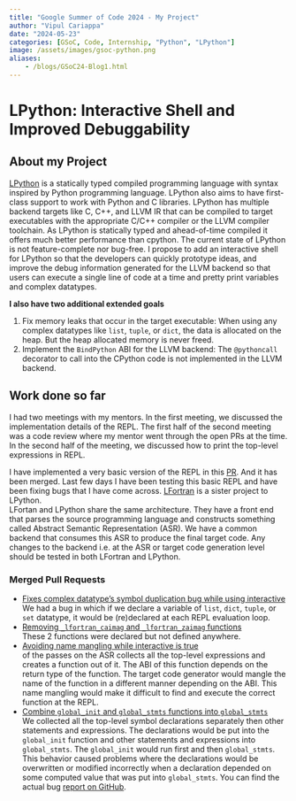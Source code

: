 ```yaml
---
title: "Google Summer of Code 2024 - My Project"
author: "Vipul Cariappa"
date: "2024-05-23"
categories: [GSoC, Code, Internship, "Python", "LPython"]
image: /assets/images/gsoc-python.png
aliases:
    - /blogs/GSoC24-Blog1.html
---
```



# LPython: Interactive Shell and Improved Debuggability

## About my Project

[LPython](https://github.com/lcompilers/lpython/) is a statically typed compiled programming language with syntax inspired by Python programming language. LPython also aims to have first-class support to work with Python and C libraries. LPython has multiple backend targets like C, C++, and LLVM IR that can be compiled to target executables with the appropriate C/C++ compiler or the LLVM compiler toolchain. As LPython is statically typed and ahead-of-time compiled it offers much better performance than cpython. The current state of LPython is not feature-complete nor bug-free. I propose to add an interactive shell for LPython so that the developers can quickly prototype ideas, and improve the debug information generated for the LLVM backend so that users can execute a single line of code at a time and pretty print variables and complex datatypes.

**I also have two additional extended goals**

1. Fix memory leaks that occur in the target executable: When using any complex datatypes like `list`, `tuple`, or `dict`, the data is allocated on the heap. But the heap allocated memory is never freed.
1. Implement the `BindPython` ABI for the LLVM backend: The `@pythoncall` decorator to call into the CPython code is not implemented in the LLVM backend.

## Work done so far

I had two meetings with my mentors. In the first meeting, we discussed the implementation details of the REPL. The first half of the second meeting was a code review where my mentor went through the open PRs at the time. In the second half of the meeting, we discussed how to print the top-level expressions in REPL.

I have implemented a very basic version of the REPL in this [PR](https://github.com/lcompilers/lpython/pull/2617). And it has been merged. Last few days I have been testing this basic REPL and have been fixing bugs that I have come across. [LFortran](https://github.com/lfortran/lfortran/) is a sister project to LPython.<br>
LFortan and LPython share the same architecture. They have a front end that parses the source programming language and constructs something called Abstract Semantic Representation (ASR). We have a common backend that consumes this ASR to produce the final target code. Any changes to the backend i.e. at the ASR or target code generation level should be tested in both LFortran and LPython.

### Merged Pull Requests

- [Fixes complex datatype's symbol duplication bug while using interactive](https://github.com/lcompilers/lpython/pull/2707)<br>
We had a bug in which if we declare a variable of `list`, `dict`, `tuple`, or `set` datatype, it would be (re)declared at each REPL evaluation loop.
- [Removing `_lfortran_caimag` and `_lfortran_zaimag` functions](https://github.com/lcompilers/lpython/pull/2704)<br>
These 2 functions were declared but not defined anywhere.
- [Avoiding name mangling while interactive is true](https://github.com/lcompilers/lpython/pull/2701)<br>
 of the passes on the ASR collects all the top-level expressions and creates a function out of it. The ABI of this function depends on the return type of the function. The target code generator would mangle the name of the function in a different manner depending on the ABI. This name mangling would make it difficult to find and execute the correct function at the REPL.
- [Combine `global_init` and `global_stmts` functions into `global_stmts`](https://github.com/lcompilers/lpython/pull/2696)<br>
We collected all the top-level symbol declarations separately then other statements and expressions. The declarations would be put into the `global_init` function and other statements and expressions into `global_stmts`. The `global_init` would run first and then `global_stmts`. This behavior caused problems where the declarations would be overwritten or modified incorrectly when a declaration depended on some computed value that was put into `global_stmts`. You can find the actual bug [report on GitHub](https://github.com/lcompilers/lpython/issues/2573).
